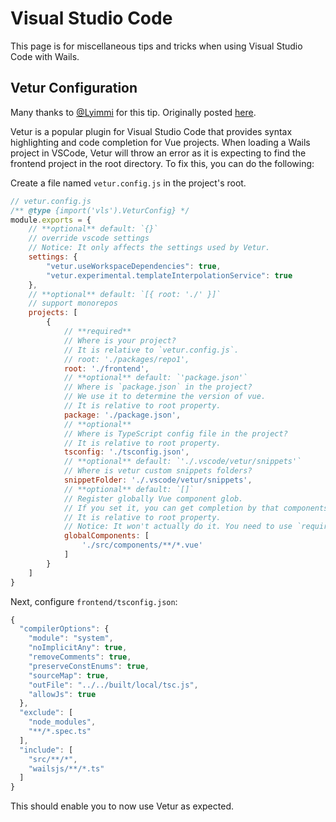 
# Visual Studio Code

This page is for miscellaneous tips and tricks when using Visual Studio Code with Wails.

## Vetur Configuration

Many thanks to [@Lyimmi](https://github.com/Lyimmi) for this tip. Originally posted [here](https://github.com/cllsm/wails-win7/issues/1791#issuecomment-1228158349).

Vetur is a popular plugin for Visual Studio Code that provides syntax highlighting and code completion for Vue projects. When loading a Wails project in VSCode, Vetur will throw an error as it is expecting to find the frontend project in the root directory. To fix this, you can do the following:

Create a file named `vetur.config.js` in the project's root.

```javascript
// vetur.config.js
/** @type {import('vls').VeturConfig} */
module.exports = {
    // **optional** default: `{}`
    // override vscode settings
    // Notice: It only affects the settings used by Vetur.
    settings: {
        "vetur.useWorkspaceDependencies": true,
        "vetur.experimental.templateInterpolationService": true
    },
    // **optional** default: `[{ root: './' }]`
    // support monorepos
    projects: [
        {
            // **required**
            // Where is your project?
            // It is relative to `vetur.config.js`.
            // root: './packages/repo1',
            root: './frontend',
            // **optional** default: `'package.json'`
            // Where is `package.json` in the project?
            // We use it to determine the version of vue.
            // It is relative to root property.
            package: './package.json',
            // **optional**
            // Where is TypeScript config file in the project?
            // It is relative to root property.
            tsconfig: './tsconfig.json',
            // **optional** default: `'./.vscode/vetur/snippets'`
            // Where is vetur custom snippets folders?
            snippetFolder: './.vscode/vetur/snippets',
            // **optional** default: `[]`
            // Register globally Vue component glob.
            // If you set it, you can get completion by that components.
            // It is relative to root property.
            // Notice: It won't actually do it. You need to use `require.context` or `Vue.component`
            globalComponents: [
                './src/components/**/*.vue'
            ]
        }
    ]
}
```

Next, configure `frontend/tsconfig.json`:

```javascript
{
  "compilerOptions": {
    "module": "system",
    "noImplicitAny": true,
    "removeComments": true,
    "preserveConstEnums": true,
    "sourceMap": true,
    "outFile": "../../built/local/tsc.js",
    "allowJs": true
  },
  "exclude": [
    "node_modules",
    "**/*.spec.ts"
  ],
  "include": [
    "src/**/*",
    "wailsjs/**/*.ts"
  ]
}
```
This should enable you to now use Vetur as expected.
